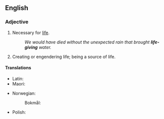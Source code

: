 {{also|lifegiving}}

==English==

===Adjective===
{{en-adj|head=[[life]]-[[giving]]}}

# Necessary for [[life]].
#: ''We would have died without the unexpected rain that brought '''life-giving''' water.''
# Creating or engendering life; being a source of life.

====Translations====
{{trans-top|necessary for life}}
* Latin: {{t|la|vitālis}}
* Maori: {{t|mi|whakamanapou}}
{{trans-mid}}
* Norwegian:
*: Bokmål: {{t|nb|livgivende}}
* Polish: {{t|pl|życiodajny}}
{{trans-bottom}}